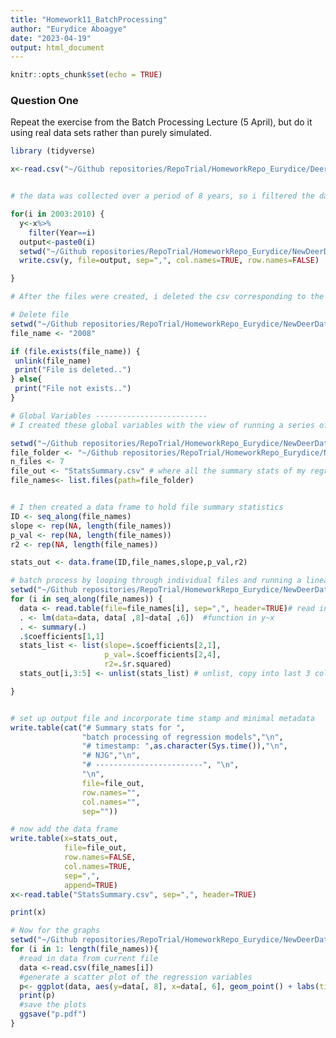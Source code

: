 ```yaml
---
title: "Homework11_BatchProcessing"
author: "Eurydice Aboagye"
date: "2023-04-19"
output: html_document
---
```


```r
knitr::opts_chunk$set(echo = TRUE)
```

### Question One  
Repeat the exercise from the Batch Processing Lecture (5 April), but do it using real data sets rather than purely simulated. 

```r

library (tidyverse)

x<-read.csv("~/Github repositories/RepoTrial/HomeworkRepo_Eurydice/DeerBodyMass.csv") # i downloaded data from dryad on the Effects of deer density and land use on white-tailed deer


# the data was collected over a period of 8 years, so i filtered the data  by year into 8 separate csv files.

for(i in 2003:2010) {
  y<-x%>%
    filter(Year==i)
  output<-paste0(i)
  setwd("~/Github repositories/RepoTrial/HomeworkRepo_Eurydice/NewDeerData")
  write.csv(y, file=output, sep=",", col.names=TRUE, row.names=FALSE)

}

# After the files were created, i deleted the csv corresponding to the year 2008 because the original data set had not data for 2008.

# Delete file
setwd("~/Github repositories/RepoTrial/HomeworkRepo_Eurydice/NewDeerData")
file_name <- "2008"

if (file.exists(file_name)) {
 unlink(file_name)
 print("File is deleted..")
} else{
 print("File not exists..")
}
```

```r
# Global Variables -------------------------
# I created these global variables with the view of running a series of linear regressions 

setwd("~/Github repositories/RepoTrial/HomeworkRepo_Eurydice/NewDeerData")
file_folder <- "~/Github repositories/RepoTrial/HomeworkRepo_Eurydice/NewDeerData"
n_files <- 7
file_out <- "StatsSummary.csv" # where all the summary stats of my regressions would be stored
file_names<- list.files(path=file_folder)


# I then created a data frame to hold file summary statistics
ID <- seq_along(file_names)
slope <- rep(NA, length(file_names))
p_val <- rep(NA, length(file_names))
r2 <- rep(NA, length(file_names))

stats_out <- data.frame(ID,file_names,slope,p_val,r2)

```

```r
# batch process by looping through individual files and running a linear regression to determine the effect of land area on body mass of deer:
setwd("~/Github repositories/RepoTrial/HomeworkRepo_Eurydice/NewDeerData")
for (i in seq_along(file_names)) {
  data <- read.table(file=file_names[i], sep=",", header=TRUE)# read in next data file 
  . <- lm(data=data, data[ ,8]~data[ ,6])  #function in y~x
  . <- summary(.)
  .$coefficients[1,1]
  stats_list <- list(slope=.$coefficients[2,1],
                     p_val=.$coefficients[2,4],
                     r2=.$r.squared)
  stats_out[i,3:5] <- unlist(stats_list) # unlist, copy into last 3 columns

}    


# set up output file and incorporate time stamp and minimal metadata
write.table(cat("# Summary stats for ",
                "batch processing of regression models","\n",
                "# timestamp: ",as.character(Sys.time()),"\n",
                "# NJG","\n",
                "# ------------------------", "\n",
                "\n",
                file=file_out,
                row.names="",
                col.names="",
                sep=""))

# now add the data frame
write.table(x=stats_out,
            file=file_out,
            row.names=FALSE,
            col.names=TRUE,
            sep=",",
            append=TRUE)
x<-read.table("StatsSummary.csv", sep=",", header=TRUE)

print(x)
```

```r
# Now for the graphs
setwd("~/Github repositories/RepoTrial/HomeworkRepo_Eurydice/NewDeerData")
for (i in 1: length(file_names)){
  #read in data from current file
  data <-read.csv(file_names[i])
  #generate a scatter plot of the regression variables
  p<- ggplot(data, aes(y=data[, 8], x=data[, 6], geom_point() + labs(title = file_list[i])))+ stat_smooth(method=lm,se=0.95)
  print(p)
  #save the plots
  ggsave("p.pdf")
}
```
